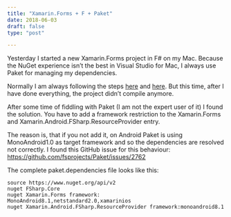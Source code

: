 ```yaml
---
title: "Xamarin.Forms + F + Paket"
date: 2018-06-03
draft: false
type: "post"

---
```


Yesterday I started a new Xamarin.Forms project in F# on my Mac. Because the NuGet experience isn’t the best in Visual Studio for Mac, I always use Paket for managing my dependencies.

Normally I am always following the steps [here](https://fsprojects.github.io/Paket/paket-and-dotnet-cli.html) and [here](https://fsprojects.github.io/Paket/convert-from-nuget-tutorial.html). But this time, after I have done everything, the project didn’t compile anymore.

After some time of fiddling with Paket (I am not the expert user of it) I found the solution. You have to add a framework restriction to the Xamarin.Forms and Xamarin.Android.FSharp.ResourceProvider entry.

The reason is, that if you not add it, on Android Paket is using MonoAndroid1.0 as target framework and so the dependencies are resolved not correctly. I found this GitHub issue for this behaviour: <https://github.com/fsprojects/Paket/issues/2762>

The complete paket.dependencies file looks like this:

```
source https://www.nuget.org/api/v2
nuget FSharp.Core
nuget Xamarin.Forms framework: MonoAndroid8.1,netstandard2.0,xamarinios
nuget Xamarin.Android.FSharp.ResourceProvider framework:monoandroid8.1
```